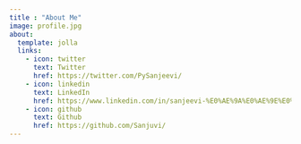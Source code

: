 ```yaml
---
title : "About Me"
image: profile.jpg
about:
  template: jolla
  links:
    - icon: twitter
      text: Twitter
      href: https://twitter.com/PySanjeevi/
    - icon: linkedin
      text: LinkedIn
      href: https://www.linkedin.com/in/sanjeevi-%E0%AE%9A%E0%AE%9E%E0%AF%8D%E0%AE%9A%E0%AF%80%E0%AE%B5%E0%AE%BF-01a7b813b/
    - icon: github
      text: Github
      href: https://github.com/Sanjuvi/
---
```


